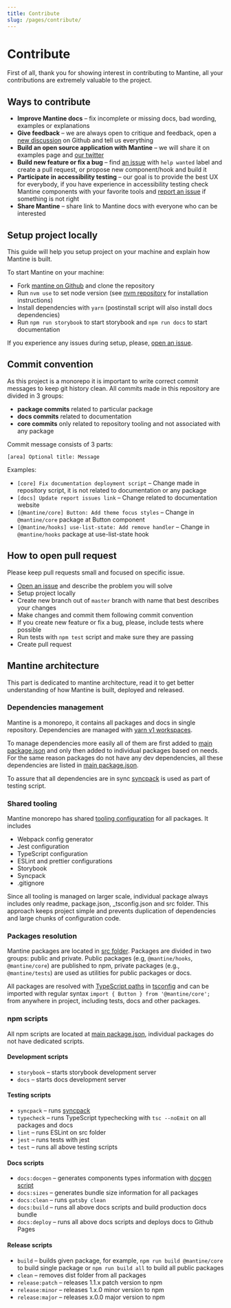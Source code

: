 ```yaml
---
title: Contribute
slug: /pages/contribute/
---
```


# Contribute

First of all, thank you for showing interest in contributing to Mantine,
all your contributions are extremely valuable to the project.

## Ways to contribute

- **Improve Mantine docs** – fix incomplete or missing docs, bad wording, examples or explanations
- **Give feedback** – we are always open to critique and feedback, open a [new discussion](https://github.com/mantinedev/mantine/discussions) on Github and tell us everything
- **Build an open source application with Mantine** – we will share it on <GatsbyLink to="/pages/examples/">examples page</GatsbyLink> and [our twitter](https://twitter.com/mantinedev)
- **Build new feature or fix a bug** – find [an issue](https://github.com/mantinedev/mantine/issues) with `help wanted` label and create a pull request, or propose new component/hook and build it
- **Participate in accessibility testing** – our goal is to provide the best UX for everybody, if you have experience in accessibility testing check Mantine components with your favorite tools and [report an issue](https://github.com/mantinedev/mantine/issues/new) if something is not right
- **Share Mantine** – share link to Mantine docs with everyone who can be interested

## Setup project locally

This guide will help you setup project on your machine and explain how Mantine is built.

To start Mantine on your machine:

- Fork [mantine on Github](https://github.com/mantinedev/mantine) and clone the repository
- Run `nvm use` to set node version (see [nvm repository](https://github.com/nvm-sh/nvm) for installation instructions)
- Install dependencies with `yarn` (postinstall script will also install docs dependencies)
- Run `npm run storybook` to start storybook and `npm run docs` to start documentation

If you experience any issues during setup, please, [open an issue](https://github.com/mantinedev/mantine/issues/new).

## Commit convention

As this project is a monorepo it is important to write correct commit messages to keep git history clean.
All commits made in this repository are divided in 3 groups:

- **package commits** related to particular package
- **docs commits** related to documentation
- **core commits** only related to repository tooling and not associated with any package

Commit message consists of 3 parts:

```
[area] Optional title: Message
```

Examples:

- `[core] Fix documentation deployment script` – Change made in repository script, it is not related to documentation or any package
- `[docs] Update report issues link` – Change related to documentation website
- `[@mantine/core] Button: Add theme focus styles` – Change in `@mantine/core` package at Button component
- `[@mantine/hooks] use-list-state: Add remove handler` – Change in `@mantine/hooks` package at use-list-state hook

## How to open pull request

Please keep pull requests small and focused on specific issue.

- [Open an issue](https://github.com/mantinedev/mantine/issues/new) and describe the problem you will solve
- Setup project locally
- Create new branch out of `master` branch with name that best describes your changes
- Make changes and commit them following commit convention
- If you create new feature or fix a bug, please, include tests where possible
- Run tests with `npm test` script and make sure they are passing
- Create pull request

## Mantine architecture

This part is dedicated to mantine architecture,
read it to get better understanding of how Mantine is built, deployed and released.

### Dependencies management

Mantine is a monorepo, it contains all packages and docs in single repository.
Dependencies are managed with [yarn v1 workspaces](https://classic.yarnpkg.com/en/docs/workspaces/).

To manage dependencies more easily all of them are first added to [main package.json](https://github.com/mantinedev/mantine/blob/master/package.json)
and only then added to individual packages based on needs.
For the same reason packages do not have any dev dependencies, all these dependencies are listed in [main package.json](https://github.com/mantinedev/mantine/blob/master/package.json).

To assure that all dependencies are in sync [syncpack](https://www.npmjs.com/package/syncpack)
is used as part of testing script.

### Shared tooling

Mantine monorepo has shared [tooling configuration](https://github.com/mantinedev/mantine/tree/master/configuration) for all packages. It includes

- Webpack config generator
- Jest configuration
- TypeScript configuration
- ESLint and prettier configurations
- Storybook
- Syncpack
- .gitignore

Since all tooling is managed on larger scale, individual package always
includes only readme, package.json, \_tsconfig.json and src folder.
This approach keeps project simple and prevents duplication of dependencies and large chunks of configuration code.

### Packages resolution

Mantine packages are located in [src folder](https://github.com/mantinedev/mantine/tree/master/src).
Packages are divided in two groups: public and private. Public packages (e.g, `@mantine/hooks`, `@mantine/core`) are published to npm,
private packages (e.g., `@mantine/tests`) are used as utilities for public packages or docs.

All packages are resolved with [TypeScript paths](https://www.typescriptlang.org/docs/handbook/module-resolution.html)
in [tsconfig](https://github.com/mantinedev/mantine/blob/master/tsconfig.json)
and can be imported with regular syntax `import { Button } from '@mantine/core';`
from anywhere in project, including tests, docs and other packages.

### npm scripts

All npm scripts are located at [main package.json](https://github.com/mantinedev/mantine/blob/master/package.json),
individual packages do not have dedicated scripts.

#### Development scripts

- `storybook` – starts storybook development server
- `docs` – starts docs development server

#### Testing scripts

- `syncpack` – runs [syncpack](https://www.npmjs.com/package/syncpack)
- `typecheck` – runs TypeScript typechecking with `tsc --noEmit` on all packages and docs
- `lint` – runs ESLint on src folder
- `jest` – runs tests with jest
- `test` – runs all above testing scripts

#### Docs scripts

- `docs:docgen` – generates components types information with [docgen script](https://github.com/mantinedev/mantine/blob/master/scripts/docgen.ts)
- `docs:sizes` – generates bundle size information for all packages
- `docs:clean` – runs `gatsby clean`
- `docs:build` – runs all above docs scripts and build production docs bundle
- `docs:deploy` – runs all above docs scripts and deploys docs to Github Pages

#### Release scripts

- `build` – builds given package, for example, `npm run build @mantine/core` to build single package or `npm run build all` to build all public packages
- `clean` – removes dist folder from all packages
- `release:patch` – releases 1.1.x patch version to npm
- `release:minor` – releases 1.x.0 minor version to npm
- `release:major` – releases x.0.0 major version to npm
